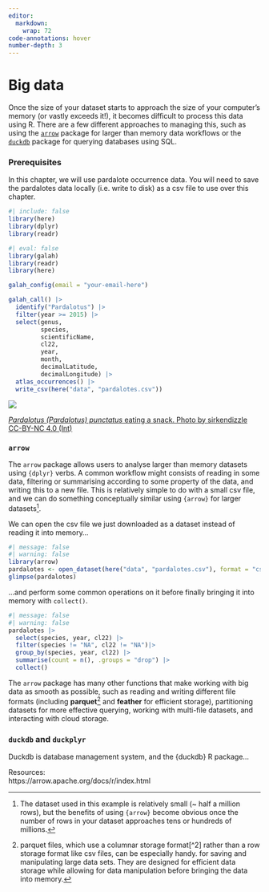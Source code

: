 ```yaml
---
editor: 
  markdown: 
    wrap: 72
code-annotations: hover
number-depth: 3
---
```


# Big data

Once the size of your dataset starts to approach the size of your computer's memory (or vastly exceeds it!), it becomes difficult to process this data using R. There are a few different approaches to managing this, such as using the [`arrow`](https://arrow.apache.org/docs/r/index.html) package for larger than memory data workflows or the [`duckdb`](https://r.duckdb.org/index.html) package for querying databases using SQL.  

### Prerequisites

In this chapter, we will use pardalote occurrence data. You will need to save the pardalotes data locally (i.e. write to disk) as a csv file to use over this chapter.

```r
#| include: false
library(here)
library(dplyr)
library(readr)
```


```r
#| eval: false
library(galah)
library(readr)
library(here)

galah_config(email = "your-email-here")

galah_call() |>
  identify("Pardalotus") |>
  filter(year >= 2015) |>
  select(genus, 
         species, 
         scientificName, 
         cl22,
         year,
         month, 
         decimalLatitude,
         decimalLongitude) |> 
  atlas_occurrences() |> 
  write_csv(here("data", "pardalotes.csv"))

```

:::{.aside}

<img class = "rounded" src="https://ala-images.s3.ap-southeast-2.amazonaws.com/store/7/6/2/0/1b7b3e7a-80d8-49e2-be69-f2b7ebb10267/original"></img>

::: {.figure-caption}
[*Pardalotus (Pardalotus) punctatus* eating a snack. Photo by sirkendizzle CC-BY-NC 4.0
(Int)](https://biocache.ala.org.au/occurrences/90dfaafd-a77c-4ccc-842d-3218a1ce64d2)
:::
:::

### `arrow`  

The `arrow` package allows users to analyse larger than memory datasets using `{dplyr}` verbs. A common workflow might consists of reading in some data, filtering or summarising according to some property of the data, and writing this to a new file. This is relatively simple to do with a small csv file, and we can do something conceptually similar using `{arrow}` for larger datasets[^1]. 

[^1]: The dataset used in this example is relatively small (~ half a million rows), but the benefits of using `{arrow}` become obvious once the number of rows in your dataset approaches tens or hundreds of millions.

We can open the csv file we just downloaded as a dataset instead of reading it into memory...
 
```r
#| message: false
#| warning: false
library(arrow)
pardalotes <- open_dataset(here("data", "pardalotes.csv"), format = "csv")
glimpse(pardalotes)
```

...and perform some common operations on it before finally bringing it into memory with `collect()`. 

```r
#| message: false
#| warning: false
pardalotes |> 
  select(species, year, cl22) |> 
  filter(species != "NA", cl22 != "NA")|> 
  group_by(species, year, cl22) |> 
  summarise(count = n(), .groups = "drop") |>
  collect()
```

The `arrow` package has many other functions that make working with big data as smooth as possible, such as reading and writing different file formats (including **parquet**[^parquet] and **feather** for efficient storage), partitioning datasets for more effective querying, working with multi-file datasets, and interacting with cloud storage. 

[^parquet]: parquet files, which use a columnar storage format[^2] rather than a row storage format like csv files, can be especially handy. for saving and manipulating large data sets. They are designed for efficient data storage while allowing for data manipulation before bringing the data into memory.

### `duckdb` and `duckplyr`  

Duckdb is database management system, and the {duckdb} R package...  

<!-- SB note to self: test duckplyr out with ecoassets wrangling to figure out speed and usabilitye -->


<!-- R4DS also has sections on arrow and duckdb, not sure if you want to link to those? -->
Resources:  
https://arrow.apache.org/docs/r/index.html

